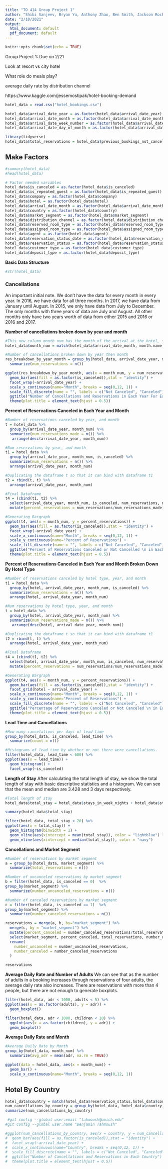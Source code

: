 ```yaml
---
title: "TO 414 Group Project 1"
author: "Shibi Sanjeev, Bryan Yu, Anthony Zhao, Ben Smith, Jackson Rocke"
date: "2/10/2021"
output:
  html_document: default
  pdf_document: default
---
```


```r
knitr::opts_chunk$set(echo = TRUE)
```

Group Project 1: Due on 2/21

Look at resort vs city hotel

What role do meals play?
  
average daily rate by distribution channel



https://www.kaggle.com/jessemostipak/hotel-booking-demand

```r
hotel_data = read.csv("hotel_bookings.csv")

hotel_data$arrival_date_year = as.factor(hotel_data$arrival_date_year)
hotel_data$arrival_date_month = as.factor(hotel_data$arrival_date_month)
hotel_data$arrival_date_week_number = as.factor(hotel_data$arrival_date_week_number)
hotel_data$arrival_date_day_of_month = as.factor(hotel_data$arrival_date_day_of_month)
```



```r
library(tidyverse)
hotel_data$total_reservations = hotel_data$previous_bookings_not_canceled + hotel_data$previous_cancellations
```


## Make Factors 
```r
#summary(hotel_data)
#head(hotel_data)

# Factor needed variables
hotel_data$is_canceled = as.factor(hotel_data$is_canceled)
hotel_data$is_repeated_guest = as.factor(hotel_data$is_repeated_guest)
hotel_data$company = as.factor(hotel_data$company)
hotel_data$hotel = as.factor(hotel_data$hotel)
hotel_data$arrival_date_month = as.factor(hotel_data$arrival_date_month)
hotel_data$country = as.factor(hotel_data$country)
hotel_data$market_segment = as.factor(hotel_data$market_segment)
hotel_data$distribution_channel = as.factor(hotel_data$distribution_channel)
hotel_data$reserved_room_type = as.factor(hotel_data$reserved_room_type)
hotel_data$assigned_room_type = as.factor(hotel_data$assigned_room_type)
hotel_data$agent = as.factor(hotel_data$agent)
hotel_data$reservation_status_date = as.factor(hotel_data$reservation_status_date)
hotel_data$reservation_status = as.factor(hotel_data$reservation_status)
hotel_data$customer_type = as.factor(hotel_data$customer_type)
hotel_data$deposit_type = as.factor(hotel_data$deposit_type)

```


**Basic Data Structure**
```r
#str(hotel_data)
```

### **Cancellations**

An important initial note. We don't have the data for every month in every year. In 2016, we have data for all three months. In 2017, we have data from January until August. In 2015, we only have data from July to December. The only months with three years of data are July and August. All other months only have two years worth of data from either 2015 and 2016 or 2016 and 2017.

**Number of cancellations broken down by year and month**
```r
#This new column month_num has the month of the arrival at the hotel, similar to the arrival_date_month column. However, this one is in numerical form. This helps us with graphing. 
hotel_data$month_num = match(hotel_data$arrival_date_month, month.name)

#Number of cancellations broken down by year then month
res_breakdown_by_year_month = group_by(hotel_data, arrival_date_year, month_num, is_canceled) %>%
  summarize(num_reservations = n())

ggplot(res_breakdown_by_year_month, aes(x = month_num, y = num_reservations)) +
  geom_bar(aes(fill = as.factor(is_canceled)),stat = "identity") +
  facet_wrap(~arrival_date_year) +
  scale_x_continuous(name="Month", breaks = seq(0,12, 1)) +
  scale_fill_discrete(name = "", labels = c("Not Canceled", "Canceled")) +
  ggtitle("Number of Cancellations and Reservations in Each Year For Each Month") +
  theme(plot.title = element_text(hjust = 0.5))
```

**Percent of Reservations Canceled in Each Year and Month**
```r
#Number of reservations canceled by year, and month
t = hotel_data %>%
  group_by(arrival_date_year, month_num) %>%
  summarize(num_reservations_made = n()) %>%
   arrange(desc(arrival_date_year, month_num))

#Num reservations by year, and month
t1 = hotel_data %>%
  group_by(arrival_date_year, month_num, is_canceled) %>%
  summarize(num_reservations = n()) %>%
  arrange(arrival_date_year, month_num)

#Duplicating the dataframe t so that it can bind with dataframe t1
t2 = rbind(t, t) %>%
  arrange(arrival_date_year, month_num)

#Final Dataframe
t4 = (cbind(t1, t2) %>%
  select(arrival_date_year, month_num, is_canceled, num_reservations, num_reservations_made) %>%
  mutate(percent_reservations = num_reservations/num_reservations_made))

#Generating Bargraph
ggplot(t4, aes(x = month_num, y = percent_reservations)) +
  geom_bar(aes(fill = as.factor(is_canceled)),stat = "identity") +
  facet_wrap(~arrival_date_year) +
  scale_x_continuous(name="Month", breaks = seq(0,12, 1)) +
  scale_y_continuous(name="Percent of Reservations") + 
  scale_fill_discrete(name = "", labels = c("Not Canceled", "Canceled")) +
  ggtitle("Percent of Reservations Canceled or Not Cancelled \n in Each Year For Each Month") +
  theme(plot.title = element_text(hjust = 0.5))
```


**Percent of Reservations Canceled in Each Year and Month Broken Down By Hotel Type**
```r
#Number of reservations canceled by hotel type, year, and month
t1 = hotel_data %>%
  group_by(hotel, arrival_date_year, month_num, is_canceled) %>%
  summarize(num_reservations = n()) %>%
  arrange(hotel, arrival_date_year, month_num)

#Num reservations by hotel type, year, and month
t = hotel_data %>%
  group_by(hotel, arrival_date_year, month_num) %>%
  summarize(num_reservations_made = n()) %>%
   arrange(desc(hotel, arrival_date_year, month_num))

#Duplicating the dataframe t so that it can bind with dataframe t1
t2 = rbind(t, t) %>%
  arrange(hotel, arrival_date_year, month_num)

#Final Dataframe
t4 = (cbind(t1, t2) %>%
  select(hotel, arrival_date_year, month_num, is_canceled, num_reservations, num_reservations_made) %>%
  mutate(percent_reservations = num_reservations/num_reservations_made))

#Generating Bargraph
ggplot(t4, aes(x = month_num, y = percent_reservations)) +
  geom_bar(aes(fill = as.factor(is_canceled)),stat = "identity") +
  facet_grid(hotel ~ arrival_date_year) +
  scale_x_continuous(name="Month", breaks = seq(0,12, 1)) +
  scale_y_continuous(name="Percent of Reservations") + 
  scale_fill_discrete(name = "", labels = c("Not Canceled", "Canceled")) +
  ggtitle("Percentage of Reservations Canceled or Not Canceled \n in Each Year For Each Month by Hotel") +
  theme(plot.title = element_text(hjust = 0.5))
```

**Lead Time and Cancellations**
```r
#How many cancelations per days of lead time
group_by(hotel_data, is_canceled, lead_time) %>%
  summarize(count = n())

#Histograms of lead time by whether or not there were cancellations.
filter(hotel_data, lead_time < 600) %>%
ggplot(aes(x = lead_time)) +
  geom_histogram() +
  facet_wrap(~is_canceled)
```

**Length of Stay**
After calculating the total length of stay, we show the total length of stay with basic descriptive statistics and a histogram. We can see that the mean and median are 3.428 and 3 days respectively.
```r
#Total length of stay
hotel_data$total_stay = hotel_data$stays_in_week_nights + hotel_data$stays_in_weekend_nights

summary(hotel_data$total_stay)

filter(hotel_data, total_stay < 20) %>%
ggplot(aes(x = total_stay)) +
  geom_histogram(binwidth = 1) +
  geom_vline(aes(xintercept = mean(total_stay)), color = "lightblue") +
  geom_vline(aes(xintercept = median(total_stay)), color = "navy")
```

**Cancellations and Market Segment**
```r
#Number of reservations by market segment
a = group_by(hotel_data, market_segment) %>%
  summarize(total_reservations = n())

#Number of uncanceled reservations by market segment
b = filter(hotel_data, is_canceled == 0)  %>%
group_by(market_segment) %>%
  summarize(number_uncanceled_reservations = n())

#Number of canceled reservations by market segment
c = filter(hotel_data, is_canceled == 1)  %>%
group_by(market_segment) %>%
  summarize(number_canceled_reservations = n())

reservations = merge(a, b, by="market_segment") %>%
  merge(c, by = "market_segment") %>%
  mutate(percent_canceled = number_canceled_reservations/total_reservations) %>%
  select(market_segment, percent_canceled, total_reservations, number_uncanceled_reservations, number_canceled_reservations) %>%
  rename(
    number_uncanceled = number_uncanceled_reservations,
    number_canceled = number_canceled_reservations
  )

reservations
```

**Average Daily Rate and Number of Adults**
We can see that as the number of adults in a booking increases through reservations of four adults, the average daily rate also increases. There are reservations with more than 4 people, but there are not enough to generate boxplots. 
```r
filter(hotel_data, adr < 1000, adults < 5) %>%
ggplot(aes(x = as.factor(adults), y = adr)) +
  geom_boxplot()

filter(hotel_data, adr < 1000, children < 10) %>%
  ggplot(aes(x = as.factor(children), y = adr)) +
  geom_boxplot()
```

**Average Daily Rate and Month**
```r
#Average Daily Rate by Month
group_by(hotel_data, month_num) %>%
  summarize(avg_adr = mean(adr, na.rm = TRUE))
```

```r
ggplot(data = hotel_data, aes(x = month_num)) +
  geom_bar() +
  scale_x_continuous(name="Month", breaks = seq(0,12, 1))
```

## Hotel By Country
```r
hotel_data$country = match(hotel_data$reservation_status,hotel_data$country )
num_cancellations_by_country = group_by(hotel_data, hotel_data$country, is_canceled)
summarize(num_cancellations_by_country)

```

```r
 #git config --global user.email "tahmoush@umich.edu"
#git config --global user.name "Benjamin Tahmoush"
```


```r
#ggplot(num_cancellations_by_country, aes(x = country, y = num_cancellations)) +
#  geom_bar(aes(fill = as.factor(is_canceled)),stat = "identity") +
#  facet_wrap(~arrival_date_year) +
#  scale_x_continuous(name="Country", breaks = seq(0,12, 1)) +
#  scale_fill_discrete(name = "", labels = c("Not Canceled", "Canceled")) +
#  ggtitle("Number of Cancellations and Reservations in Each Country") +
#  theme(plot.title = element_text(hjust = 0.5))
```









